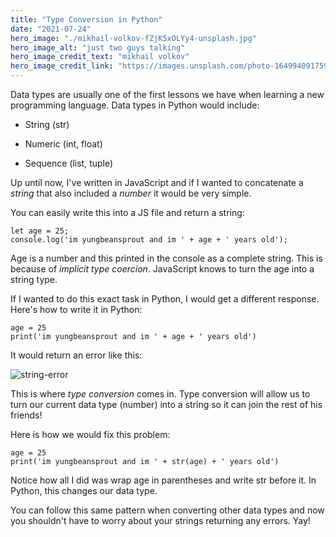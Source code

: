 ```yaml
---
title: "Type Conversion in Python"
date: "2021-07-24"
hero_image: "./mikhail-volkov-fZjK5xOLYy4-unsplash.jpg"
hero_image_alt: "just two guys talking"
hero_image_credit_text: "mikhail volkov"
hero_image_credit_link: "https://images.unsplash.com/photo-1649940917590-a73e3c2f17e7?ixlib=rb-1.2.1&ixid=MnwxMjA3fDB8MHxwaG90by1wYWdlfHx8fGVufDB8fHx8&auto=format&fit=crop&w=1475&q=80"
---
```


Data types are usually one of the first lessons we have when learning a new programming language. Data types in Python would include:

- String (str)

- Numeric (int, float)

- Sequence (list, tuple)

Up until now, I've written in JavaScript and if I wanted to concatenate a _string_ that also included a _number_ it would be very simple. 

You can easily write this into a JS file and return a string:

```
let age = 25;
console.log('im yungbeansprout and im ' + age + ' years old');
```
Age is a number and this printed in the console as a complete string. This is because of _implicit type coercion_. JavaScript knows to turn the age into a string type. 

If I wanted to do this exact task in Python, I would get a different response. Here's how to write it in Python:

```
age = 25
print('im yungbeansprout and im ' + age + ' years old')
```

It would return an error like this:

![string-error](https://dev-to-uploads.s3.amazonaws.com/uploads/articles/o09sk8pyos3rjlopfuk7.png)

This is where _type conversion_ comes in. Type conversion will allow us to turn our current data type (number) into a string so it can join the rest of his friends!

Here is how we would fix this problem:

```
age = 25
print('im yungbeansprout and im ' + str(age) + ' years old')
```
Notice how all I did was wrap age in parentheses and write str before it. In Python, this changes our data type.

You can follow this same pattern when converting other data types and now you shouldn't have to worry about your strings returning any errors. Yay! 